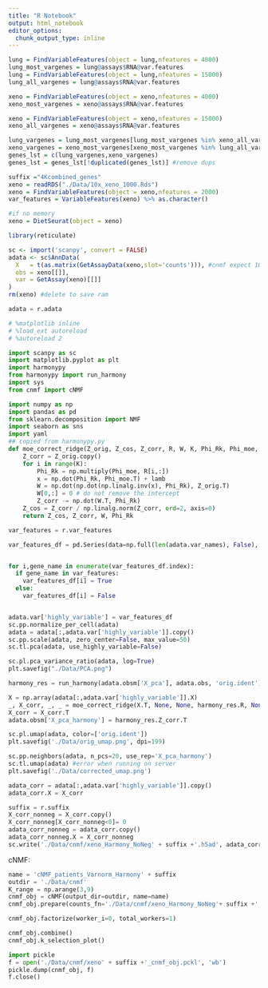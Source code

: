 ```yaml
---
title: "R Notebook"
output: html_notebook
editor_options: 
  chunk_output_type: inline
---
```

```r
lung = FindVariableFeatures(object = lung,nfeatures = 4000)
lung_most_vargenes = lung@assays$RNA@var.features
lung = FindVariableFeatures(object = lung,nfeatures = 15000)
lung_all_vargenes = lung@assays$RNA@var.features

xeno = FindVariableFeatures(object = xeno,nfeatures = 4000)
xeno_most_vargenes = xeno@assays$RNA@var.features

xeno = FindVariableFeatures(object = xeno,nfeatures = 15000)
xeno_all_vargenes = xeno@assays$RNA@var.features

lung_vargenes = lung_most_vargenes[lung_most_vargenes %in% xeno_all_vargenes]
xeno_vargenes = xeno_most_vargenes[xeno_most_vargenes %in% lung_all_vargenes]
genes_lst = c(lung_vargenes,xeno_vargenes)
genes_lst = genes_lst[!duplicated(genes_lst)] #remove dups
```



```r
suffix ="4Kcombined_genes"
xeno = readRDS("./Data/10x_xeno_1000.Rds")
xeno = FindVariableFeatures(object = xeno,nfeatures = 2000)
var_features = VariableFeatures(xeno) %>% as.character()
```

```r
#if no memory
xeno = DietSeurat(object = xeno)
```

```r
library(reticulate)

sc <- import('scanpy', convert = FALSE)
adata <- sc$AnnData(
  X   = t(as.matrix(GetAssayData(xeno,slot='counts'))), #cnmf expect 10x counts
  obs = xeno[[]],
  var = GetAssay(xeno)[[]]
)
rm(xeno) #delete to save ram
```

```python
adata = r.adata
```



```python
# %matplotlib inline
# %load_ext autoreload
# %autoreload 2

import scanpy as sc
import matplotlib.pyplot as plt
import harmonypy
from harmonypy import run_harmony
import sys
from cnmf import cNMF

import numpy as np
import pandas as pd
from sklearn.decomposition import NMF
import seaborn as sns
import yaml
## copied from harmonypy.py
def moe_correct_ridge(Z_orig, Z_cos, Z_corr, R, W, K, Phi_Rk, Phi_moe, lamb):
    Z_corr = Z_orig.copy()
    for i in range(K):
        Phi_Rk = np.multiply(Phi_moe, R[i,:])
        x = np.dot(Phi_Rk, Phi_moe.T) + lamb
        W = np.dot(np.dot(np.linalg.inv(x), Phi_Rk), Z_orig.T)
        W[0,:] = 0 # do not remove the intercept
        Z_corr -= np.dot(W.T, Phi_Rk)
    Z_cos = Z_corr / np.linalg.norm(Z_corr, ord=2, axis=0)
    return Z_cos, Z_corr, W, Phi_Rk

```

```python
var_features = r.var_features

var_features_df = pd.Series(data=np.full(len(adata.var_names), False), index = adata.var_names)


for i,gene_name in enumerate(var_features_df.index):
  if gene_name in var_features:
    var_features_df[i] = True
  else:
    var_features_df[i] = False


adata.var['highly_variable'] = var_features_df
sc.pp.normalize_per_cell(adata)
adata = adata[:,adata.var['highly_variable']].copy()
sc.pp.scale(adata, zero_center=False, max_value=50)
sc.tl.pca(adata, use_highly_variable=False)
```

```python
sc.pl.pca_variance_ratio(adata, log=True)
plt.savefig("./Data/PCA.png")
```

```python
harmony_res = run_harmony(adata.obsm['X_pca'], adata.obs, 'orig.ident')
```

```python
X = np.array(adata[:,adata.var['highly_variable']].X)
_, X_corr, _, _ = moe_correct_ridge(X.T, None, None, harmony_res.R, None, harmony_res.K, None, harmony_res.Phi_moe, harmony_res.lamb)
X_corr = X_corr.T
adata.obsm['X_pca_harmony'] = harmony_res.Z_corr.T
```

```python
sc.pl.umap(adata, color=['orig.ident'])
plt.savefig('./Data/orig_umap.png', dpi=199)
```

```python
sc.pp.neighbors(adata, n_pcs=20, use_rep='X_pca_harmony')
sc.tl.umap(adata) #error when running on server
plt.savefig('./Data/corrected_umap.png')

```


```python
adata_corr = adata[:,adata.var['highly_variable']].copy()
adata_corr.X = X_corr
```

```python
suffix = r.suffix
X_corr_nonneg = X_corr.copy()
X_corr_nonneg[X_corr_nonneg<0]= 0
adata_corr_nonneg = adata_corr.copy()
adata_corr_nonneg.X = X_corr_nonneg
sc.write('./Data/cnmf/xeno_Harmony_NoNeg' + suffix +'.h5ad', adata_corr_nonneg)
```

cNMF:

```python
name = 'cNMF_patients_Varnorm_Harmony' + suffix
outdir = './Data/cnmf'
K_range = np.arange(3,9)
cnmf_obj = cNMF(output_dir=outdir, name=name)
cnmf_obj.prepare(counts_fn='./Data/cnmf/xeno_Harmony_NoNeg'+ suffix +'.h5ad', components=K_range, n_iter=10, seed=14, densify=True)
```

```python
cnmf_obj.factorize(worker_i=0, total_workers=1)
```

```python
cnmf_obj.combine()
cnmf_obj.k_selection_plot()
```


```python
import pickle
f = open('./Data/cnmf/xeno' + suffix +'_cnmf_obj.pckl', 'wb')
pickle.dump(cnmf_obj, f)
f.close()
```